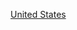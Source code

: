 {{Commons category|1928 establishments in the United States}}
{{estcatCountry|192|8|美國|United States}}

[[Category:1928年北美洲建立|United States]]